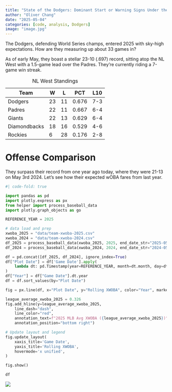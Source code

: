 ```yaml
---
title: "State of the Dodgers: Dominant Start or Warning Signs Under the Surface? (Early May 2025 Check-in)"
author: "Oliver Chang"
date: "2025-05-04"
categories: [code, analysis, Dodgers]
image: "image.jpg"
---
```


The Dodgers, defending World Series champs, entered 2025 with sky-high expectations. How are they measuring up about 33 games in?

As of early May, they boast a stellar 23-10 (.697) record, sitting atop the NL West with a 1.5-game lead over the Padres. They're currently riding a 7-game win streak.

| Team | W | L | PCT | L10 |
|---------|-----|------|------|------|
| Dodgers |  23 | 11 |  0.676   | 7-3
| Padres     | 22  |   11 |  0.667   | 6-4
| Giants       | 22    |  13 |   0.629    | 6-4
| Diamondbacks       | 18    |  16 |   0.529    | 4-6
| Rockies       | 6    |  28 |   0.176    | 2-8

: NL West Standings

# Offense Comparison

They surpass their record from one year ago today, where they were 21-13 on May 3rd 2024. Let's see how their expected wOBA fares from last year. 

```python
#| code-fold: true

import pandas as pd
import plotly.express as px
from helper import process_baseball_data
import plotly.graph_objects as go

REFERENCE_YEAR = 2025

# data load and prep
xwoba_2025 = "data/team-xwoba-2025.csv"
xwoba_2024 = "data/team-xwoba-2024.csv"
df_2025 = process_baseball_data(xwoba_2025, 2025, end_date_str="2025-05-03")
df_2024 = process_baseball_data(xwoba_2024, 2024, end_date_str="2024-05-03")

df = pd.concat([df_2025, df_2024], ignore_index=True)
df["Plot Date"] = df['Game Date'].apply(
    lambda dt: pd.Timestamp(year=REFERENCE_YEAR, month=dt.month, day=dt.day)
)
df["Year"] = df["Game Date"].dt.year
df = df.sort_values(by="Plot Date")

fig = px.line(df, x="Plot Date", y="Rolling XWOBA", color="Year", markers=True)

league_average_xwoba_2025 = 0.326
fig.add_hline(y=league_average_xwoba_2025,
    line_dash="dash",
    line_color="red",
    annotation_text=f"2025 MLB Avg XWOBA ({league_average_xwoba_2025})",
    annotation_position="bottom right")

# Update layout and legend
fig.update_layout(
    xaxis_title='Game Date',
    yaxis_title='Rolling XWOBA',
    hovermode='x unified',
)

fig.show()
```

```python
df
```

![](ohtani-rolling-xwoba.png)


